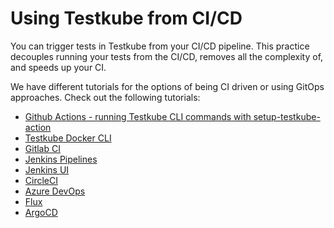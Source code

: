
# Using Testkube from CI/CD

You can trigger tests in Testkube from your CI/CD pipeline. This practice decouples running your tests from the CI/CD, removes all the complexity of, and speeds up your CI.

We have different tutorials for the options of being CI driven or using GitOps approaches. Check out the following tutorials:

- [Github Actions - running Testkube CLI commands with setup-testkube-action](./github-actions.mdx)
- [Testkube Docker CLI](./testkube-cli-docker.md)
- [Gitlab CI](./gitlab.mdx)
- [Jenkins Pipelines](./jenkins.mdx)
- [Jenkins UI](./jenkins-ui.mdx)
- [CircleCI](./circleci.mdx)
- [Azure DevOps](./azure.mdx)
- [Flux](./flux-integration.mdx)
- [ArgoCD](./argocd-integration.mdx)
